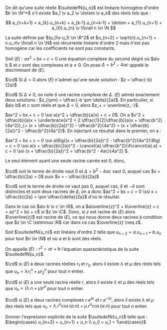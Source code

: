 

<Item type='definition' titre="suite récurrente linéaire homogène d'ordre k">

On dit qu'une suite réelle $\suitedefN{u_n}$ est linéaire homogène d'ordre $k \in \N^*$ s'il existe $a_1 \v a_2 \v \dotsm \v a_k$ des réels tels que :

$$ 
a_{n+k+1} = a_{k}.u_{n+k} + a_{k-1}.u_{n+k-1} + \dotsm + a_{1}.u_{n+1} + a_{0}.u_{n} \v \forall n \in \N 
$$
</Item>


<Hideable type='exemple' titre='suite récurrente linéaire non homogène'>

La suite définie par $(u_0\v u_1) \in \R^2$ et $u_{n+2} = \sqrt{n}.u_{n+1} + n.u_n\v \forall n \in \N$ est récurrente linéaire d'ordre $2$ mais n'est pas homogène car les coefficients ne sont pas constants.
</Hideable>

<Item type='proposition' titre='équation complexes du second degré'>

Soit $(E) : ax^2 + bx + c = 0$ une équation complexe du second degré où $a\v b $ et $c$ sont des complexes et $a \neq 0$. On pose $\Delta = b^2 - 4ac$ appelé le discriminant de $(E)$.

$\cd$ Si $\Delta = 0$ alors $(E)$ n'admet qu'une seule solution : $z = \dfrac{-b}{2a}$

$\cd$ Si $\Delta \neq 0$, on note $\delta$ une racine complexe de $\Delta$. $(E)$ admet exactement deux solutions : $z_{\pm} = \dfrac{-b \pm \delta}{2a}$. En particulier, si $a\v b$ et $c$ sont réels et que $\Delta < 0$, alors $z_+ = \overline{z_-}$. 
</Item>

<Hideable type='démonstration' titre=''>

$ax^2 + bx + c = 0 \ssi a(x^2 + \dfrac{b}{a}x) + c = 0$. 
On a $x^2 + \dfrac{b}{a}x = \underbrace{x^2 + 2.\dfrac{1}{2}\dfrac{b}{a}x + \dfrac{b^2}{4a^2}}_{= (x + \dfrac{b}{2a})^2} - \dfrac{b^2}{4a^2} = (x + \dfrac{b}{2a})^2 - \dfrac{b^2}{4a^2}$. En injectant ce résultat dans le premier, on a :

$ax^2 + bx + c = 0 \ssi a\Big((x + \dfrac{b}{2a})^2 - \dfrac{b^2}{4a^2}\Big) + c = 0 \ssi a(x + \dfrac{b}{2a})^2 - \cancel{a}.\dfrac{b^2}{4\cancel{a}.a} + c = 0 \ssi (x + \dfrac{b}{2a})^2 = \dfrac{b^2 - 4ac}{4a^2} $.

Le seul élément ayant une seule racine carrée est $0$, donc,

$\cd$ soit le terme de droite vaut $0$ et $\Delta = b^2 - 4ac$ vaut $0$, auquel cas $x + \dfrac{b}{2a} = 0$ puis $x = - \dfrac{b}{2a}$

$\cd$ soit le terme de droite ne vaut pas $0$, auquel cas, $\delta$ et $-\delta$ sont distinctes et sont deux racines de $\Delta$, on a donc  $ax^2 + bx + c = 0 \ssi x + \dfrac{b}{2a} = \pm \dfrac{\delta}{2a}$ d'où le résultat.

Dans le cas où $a\v b \v c \in \R$, on a $a\overline{z}^2 + b\overline{z} + c = az^2 + bz + c$ si $z \in \C$. Donc, si $z$ est racine de $(E)$ alors $\overline{z}$ est racine de $(E)$, ce qui nous donne deux racines à condition que $z \in \C \setminus \R$ car dans ce cas $\overline{z} \neq z$.
</Hideable>

<Item type='proposition' titre='formules explicites' tag="admis">

Soit $\suitedefN{u_n}$ est linéaire d'ordre $2$ telle que $u_{n+2} = a.u_{n+1} + b.u_n$ pour tout $n \in \N$ et où $a$ et $b$ sont des réels.

On appelle $(E) : r^2 = ar + b$ l'équation quaractéristique de la suite $\suitedefN{u_n}$.

$\cd$ si $(E)$ a deux racines réelles $r_1$ et $r_2$, alors il existe $\lambda$ et $\mu$ des réels tels que $u_n = \lambda r_1^n + \mu r_2^n$ pour tout $n$ entier.

$\cd$ si $(E)$ a une seule racine réelle $r$, alors il existe $\lambda$ et $\mu$ des réels tels que $u_n = (\lambda.n + \mu )r^n$ pour tout $n$ entier.

$\cd$ si $(E)$ a deux racines complexes $r.e^{i\alpha}$ et $r.e^{-i\alpha}$, alors il existe $\lambda$ et $\mu$ des réels tels que $u_n = \lambda.r^n \cos(\alpha . n) + \mu.r^n \cos(\alpha . n)$ pour tout $n$ entier.
</Item>

<Exercice titre='suite de fibonacci'>

Donner l'expression explicite de la suite $\suitedefN{u_n}$ telle que : $\begin{cases} u_{n+2} = u_{n+1} + u_n \\ u_0 = u_1 = 1\end{cases}$
</Exercice>
